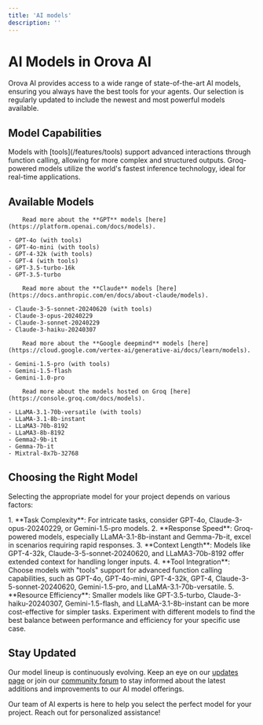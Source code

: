 ```yaml
---
title: 'AI models'
description: ''
---
```



# AI Models in Orova AI

Orova AI provides access to a wide range of state-of-the-art AI models, ensuring you always have the best tools for your agents. Our selection is regularly updated to include the newest and most powerful models available.

## Model Capabilities

<CardGroup cols={2}>
  <Card title="Function Calling" icon="code-branch">
    Models with [tools](/features/tools) support advanced interactions through function calling, allowing for more complex and structured outputs.
  </Card>
  <Card title="Groq Acceleration" icon="bolt">
    Groq-powered models utilize the world's fastest <Tooltip tip="Inference is the process of using a trained machine learning model to make predictions or generate outputs based on new, unseen data.">inference</Tooltip> technology, ideal for real-time applications.
  </Card>
</CardGroup>



## Available Models

<AccordionGroup>

  

  <Accordion title="OpenAI Models">

        Read more about the **GPT** models [here](https://platform.openai.com/docs/models).

    - GPT-4o (with tools)
    - GPT-4o-mini (with tools)
    - GPT-4-32k (with tools)
    - GPT-4 (with tools)
    - GPT-3.5-turbo-16k
    - GPT-3.5-turbo
  </Accordion>
  
  <Accordion title="Anthropic Models">

        Read more about the **Claude** models [here](https://docs.anthropic.com/en/docs/about-claude/models).

    - Claude-3-5-sonnet-20240620 (with tools)
    - Claude-3-opus-20240229
    - Claude-3-sonnet-20240229
    - Claude-3-haiku-20240307
  </Accordion>
  
  <Accordion title="Google Models">

        Read more about the **Google deepmind** models [here](https://cloud.google.com/vertex-ai/generative-ai/docs/learn/models).

    - Gemini-1.5-pro (with tools)
    - Gemini-1.5-flash
    - Gemini-1.0-pro
  </Accordion>
  
  <Accordion title="Groq-Powered Models">


        Read more about the models hosted on Groq [here](https://console.groq.com/docs/models).

    - LLaMA-3.1-70b-versatile (with tools)
    - LLaMA-3.1-8b-instant
    - LLaMA3-70b-8192
    - LLaMA3-8b-8192
    - Gemma2-9b-it
    - Gemma-7b-it
    - Mixtral-8x7b-32768
  </Accordion>
</AccordionGroup>



## Choosing the Right Model

Selecting the appropriate model for your project depends on various factors:

<Steps> 
1. **Task Complexity**: For intricate tasks, consider GPT-4o, Claude-3-opus-20240229, or Gemini-1.5-pro models. 
2. **Response Speed**: Groq-powered models, especially LLaMA-3.1-8b-instant and Gemma-7b-it, excel in scenarios requiring rapid responses. 
3. **Context Length**: Models like GPT-4-32k, Claude-3-5-sonnet-20240620, and LLaMA3-70b-8192 offer extended context for handling longer inputs. 
4. **Tool Integration**: Choose models with "tools" support for advanced function calling capabilities, such as GPT-4o, GPT-4o-mini, GPT-4-32k, GPT-4, Claude-3-5-sonnet-20240620, Gemini-1.5-pro, and LLaMA-3.1-70b-versatile. 
5. **Resource Efficiency**: Smaller models like GPT-3.5-turbo, Claude-3-haiku-20240307, Gemini-1.5-flash, and LLaMA-3.1-8b-instant can be more cost-effective for simpler tasks. 
</Steps>

<Tip>
Experiment with different models to find the best balance between performance and efficiency for your specific use case.
</Tip>

## Stay Updated

Our model lineup is continuously evolving. Keep an eye on our [updates page](/updates) or join our [community forum](/community) to stay informed about the latest additions and improvements to our AI model offerings.

<Card title="Need Help Choosing?" icon="question-circle" href="/contact-support">
  Our team of AI experts is here to help you select the perfect model for your project. Reach out for personalized assistance!
</Card>